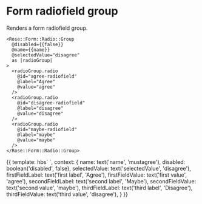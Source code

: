 
<Meta title="Rose|Form/Radio/Group" component="Form/Radio/Group" />

# Form radiofield group

Renders a form radiofield group.

```htmlbars
<Rose::Form::Radio::Group
  @disabled={{false}}
  @name={{name}}
  @selectedValue="disagree"
  as |radioGroup|
>
  <radioGroup.radio
    @id="agree-radiofield"
    @label="Agree"
    @value="agree"
  />
  <radioGroup.radio
    @id="disagree-radiofield"
    @label="disagree"
    @value="disagree"
  />
  <radioGroup.radio
    @id="maybe-radiofield"
    @label="maybe"
    @value="maybe"
  />
</Rose::Form::Radio::Group>
```
<Preview>
  <Story name="Basic" height="10rem">{{
  template: hbs`
    <Rose::Form::Radio::Group
      @disabled={{disabled}}
      @name={{name}}
      @selectedValue={{selectedValue}}
      as |radioGroup|
    >
      <radioGroup.radio
        @id="firstField"
        @label={{firstFieldLabel}}
        @value={{firstFieldValue}}
      />
      <radioGroup.radio
        @id="secondField"
        @label={{secondFieldLabel}}
        @value={{secondFieldValue}}
      />
      <radioGroup.radio
        @id="thirdField"
        @label={{thirdFieldLabel}}
        @value={{thirdFieldValue}}
      />
    </Rose::Form::Radio::Group>
  `,
  context: {
    name: text('name', 'mustagree'),
    disabled: boolean('disabled', false),
    selectedValue: text('selectedValue', 'disagree'),
    firstFieldLabel: text('first label', 'Agree'),
    firstFieldValue: text('first value', 'agree'),
    secondFieldLabel: text('second label', 'Maybe'),
    secondFieldValue: text('second value', 'maybe'),
    thirdFieldLabel: text('third label', 'Disagree'),
    thirdFieldValue: text('third value', 'disagree'),
  }
  }}</Story>
</Preview>
